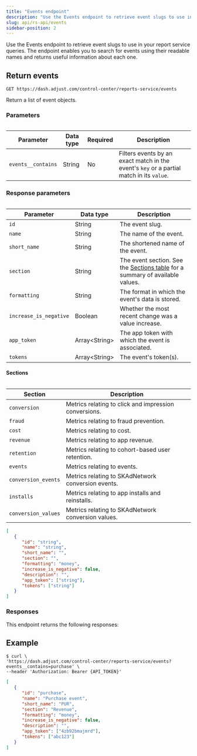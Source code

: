 ```yaml
---
title: "Events endpoint"
description: "Use the Events endpoint to retrieve event slugs to use in your report service queries."
slug: api/rs-api/events
sidebar-position: 2
---
```



Use the Events endpoint to retrieve event slugs to use in your report service queries. The endpoint enables you to search for events using their readable names and returns useful information about each one.

## Return events

```http title="Endpoint" "/reports-service/events"
GET https://dash.adjust.com/control-center/reports-service/events
```

Return a list of event objects.

### Parameters

<Table>

| Parameter          | Data type | Required | Description                                                                              |
| ------------------ | --------- | -------- | ---------------------------------------------------------------------------------------- |
| `events__contains` | String    | No       | Filters events by an exact match in the event's `key` or a partial match in its `value`. |

</Table>

### Response parameters

<Table>

| Parameter              | Data type       | Description                                                                                         |
| ---------------------- | --------------- | --------------------------------------------------------------------------------------------------- |
| `id`                   | String          | The event slug.                                                                                     |
| `name`                 | String          | The name of the event.                                                                              |
| `short_name`           | String          | The shortened name of the event.                                                                    |
| `section`              | String          | The event section. See the [Sections table](#rs-events-sections) for a summary of available values. |
| `formatting`           | String          | The format in which the event's data is stored.                                                     |
| `increase_is_negative` | Boolean         | Whether the most recent change was a value increase.                                                |
| `app_token`            | Array\<String\> | The app token with which the event is associated.                                                   |
| `tokens`               | Array\<String\> | The event's token(s).                                                                               |

</Table>

#### Sections

<Table>

| Section             | Description                                           |
| ------------------- | ----------------------------------------------------- |
| `conversion`        | Metrics relating to click and impression conversions. |
| `fraud`             | Metrics relating to fraud prevention.                 |
| `cost`              | Metrics relating to cost.                             |
| `revenue`           | Metrics relating to app revenue.                      |
| `retention`         | Metrics relating to cohort-based user retention.      |
| `events`            | Metrics relating to events.                           |
| `conversion_events` | Metrics relating to SKAdNetwork conversion events.    |
| `installs`          | Metrics relating to app installs and reinstalls.      |
| `conversion_values` | Metrics relating to SKAdNetwork conversion values.    |

</Table>

```json title="Response format"
[
   {
      "id": "string",
      "name": "string",
      "short_name": "",
      "section": "",
      "formatting": "money",
      "increase_is_negative": false,
      "description": "",
      "app_token": ["string"],
      "tokens": ["string"]
   }
]
```

### Responses

This endpoint returns the following responses:

<Responses />

## Example

```console title="cURL" "events__contains=purchase"
$ curl \
'https://dash.adjust.com/control-center/reports-service/events?events__contains=purchase' \
--header 'Authorization: Bearer {API_TOKEN}'
```

```json title="Success response"
[
   {
      "id": "purchase",
      "name": "Purchase event",
      "short_name": "PUR",
      "section": "Revenue",
      "formatting": "money",
      "increase_is_negative": false,
      "description": "",
      "app_token": ["4zb92bmajmrd"],
      "tokens": ["abc123"]
   }
]
```
